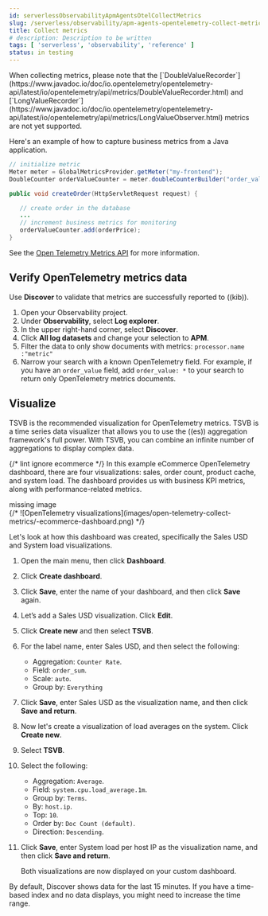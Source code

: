 ```yaml
---
id: serverlessObservabilityApmAgentsOtelCollectMetrics
slug: /serverless/observability/apm-agents-opentelemetry-collect-metrics
title: Collect metrics
# description: Description to be written
tags: [ 'serverless', 'observability', 'reference' ]
status: in testing
---
```



<Testing />


<div id="open-telemetry-collect-metrics"></div>

<DocCallOut title="Important" color="warning">
When collecting metrics, please note that the [`DoubleValueRecorder`](https://www.javadoc.io/doc/io.opentelemetry/opentelemetry-api/latest/io/opentelemetry/api/metrics/DoubleValueRecorder.html)
and [`LongValueRecorder`](https://www.javadoc.io/doc/io.opentelemetry/opentelemetry-api/latest/io/opentelemetry/api/metrics/LongValueObserver.html) metrics are not yet supported.
</DocCallOut>

Here's an example of how to capture business metrics from a Java application.

```java
// initialize metric
Meter meter = GlobalMetricsProvider.getMeter("my-frontend");
DoubleCounter orderValueCounter = meter.doubleCounterBuilder("order_value").build();

public void createOrder(HttpServletRequest request) {

   // create order in the database
   ...
   // increment business metrics for monitoring
   orderValueCounter.add(orderPrice);
}
```

See the [Open Telemetry Metrics API](https://github.com/open-telemetry/opentelemetry-specification/blob/main/specification/metrics/api.md)
for more information.

<div id="open-telemetry-verify-metrics"></div>

## Verify OpenTelemetry metrics data

Use **Discover** to validate that metrics are successfully reported to ((kib)).

1. Open your Observability project.
1. Under **Observability**, select **Log explorer**.
1. In the upper right-hand corner, select **Discover**.
1. Click **All log datasets** and change your selection to **APM**.
1. Filter the data to only show documents with metrics: `processor.name :"metric"`
1. Narrow your search with a known OpenTelemetry field. For example, if you have an `order_value` field, add `order_value: *` to your search to return
    only OpenTelemetry metrics documents.

<div id="open-telemetry-visualize"></div>

## Visualize

TSVB is the recommended visualization for OpenTelemetry metrics. TSVB is a time series data visualizer that allows you to use the
((es)) aggregation framework's full power. With TSVB, you can combine an infinite number of aggregations to display complex data.

{/* lint ignore ecommerce */}
In this example eCommerce OpenTelemetry dashboard, there are four visualizations: sales, order count, product cache, and system load. The dashboard provides us with business
KPI metrics, along with performance-related metrics.

<div style={{ backgroundColor: "#F1F4FA", width: "100%", height: "250px", textAlign: "center", paddingTop: "110px", marginBottom: "20px" }}><DocIcon type="image" title="missing image"/> missing image</div>
{/* ![OpenTelemetry visualizations](images/open-telemetry-collect-metrics/-ecommerce-dashboard.png) */}

Let's look at how this dashboard was created, specifically the Sales USD and System load visualizations.

1. Open the main menu, then click **Dashboard**.
1. Click **Create dashboard**.
1. Click **Save**, enter the name of your dashboard, and then click **Save** again.
1. Let’s add a Sales USD visualization. Click **Edit**.
1. Click **Create new** and then select **TSVB**.
1. For the label name, enter Sales USD, and then select the following:

    * Aggregation: `Counter Rate`.
    * Field: `order_sum`.
    * Scale: `auto`.
    * Group by: `Everything`

1. Click **Save**, enter Sales USD as the visualization name, and then click **Save and return**.
1. Now let's create a visualization of load averages on the system. Click **Create new**.
1. Select **TSVB**.
1. Select the following:

    * Aggregation: `Average`.
    * Field: `system.cpu.load_average.1m`.
    * Group by: `Terms`.
    * By: `host.ip`.
    * Top: `10`.
    * Order by: `Doc Count (default)`.
    * Direction: `Descending`.

1. Click **Save**, enter System load per host IP as the visualization name, and then click **Save and return**.

    Both visualizations are now displayed on your custom dashboard.

<DocCallOut title="Important" color="warning">
By default, Discover shows data for the last 15 minutes. If you have a time-based index
and no data displays, you might need to increase the time range.
</DocCallOut>
